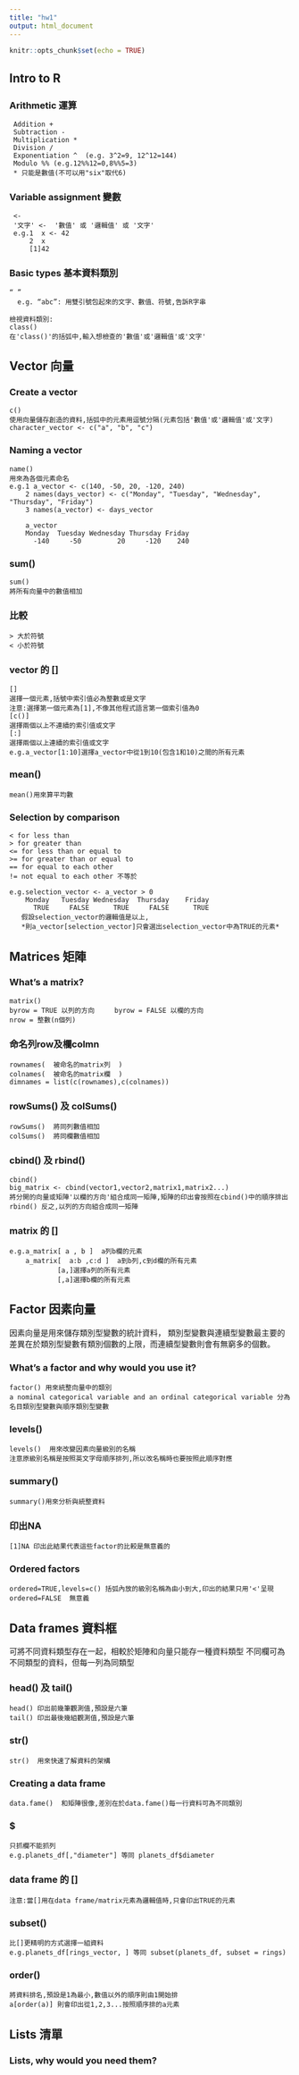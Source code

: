 ```yaml
---
title: "hw1"
output: html_document
---
```


```r
knitr::opts_chunk$set(echo = TRUE)
```

## Intro to R


### Arithmetic 運算
```
 Addition + 
 Subtraction -
 Multiplication *  
 Division / 
 Exponentiation ^  (e.g. 3^2=9, 12^12=144)
 Modulo %% (e.g.12%%12=0,8%%5=3)
 * 只能是數值(不可以用"six"取代6)
```
 
### Variable assignment 變數
```
 <-
 '文字' <-  '數值' 或 '邏輯值' 或 '文字'
 e.g.1  x <- 42
     2  x
     [1]42
```

### Basic types 基本資料類別
```
“ ”
  e.g. “abc”: 用雙引號包起來的文字、數值、符號,告訴R字串
```
```
檢視資料類別:
class()
在'class()'的括弧中,輸入想檢查的'數值'或'邏輯值'或'文字'
```

## Vector 向量


### Create a vector
```
c()
使用向量儲存創造的資料,括弧中的元素用逗號分隔(元素包括'數值'或'邏輯值'或'文字)
character_vector <- c("a", "b", "c")
```

### Naming a vector
```
name()
用來為各個元素命名
e.g.1 a_vector <- c(140, -50, 20, -120, 240)
    2 names(days_vector) <- c("Monday", "Tuesday", "Wednesday", "Thursday", "Friday")
    3 names(a_vector) <- days_vector

    a_vector
    Monday  Tuesday Wednesday Thursday Friday
      -140     -50         20     -120    240
 ```

### sum()
```
sum()
將所有向量中的數值相加
```

### 比較
```
> 大於符號 
< 小於符號
```

### vector 的 []
```
[]
選擇一個元素,括號中索引值必為整數或是文字
注意:選擇第一個元素為[1],不像其他程式語言第一個索引值為0
[c()]
選擇兩個以上不連續的索引值或文字
[:]
選擇兩個以上連續的索引值或文字
e.g.a_vector[1:10]選擇a_vector中從1到10(包含1和10)之間的所有元素
```

### mean()
```
mean()用來算平均數
```

### Selection by comparison
```
< for less than
> for greater than
<= for less than or equal to
>= for greater than or equal to
== for equal to each other
!= not equal to each other 不等於

e.g.selection_vector <- a_vector > 0
    Monday   Tuesday Wednesday  Thursday    Friday 
      TRUE     FALSE      TRUE     FALSE      TRUE
   假設selection_vector的邏輯值是以上,
   *則a_vector[selection_vector]只會選出selection_vector中為TRUE的元素*
```

## Matrices 矩陣


### What's a matrix?
```
matrix()
byrow = TRUE 以列的方向     byrow = FALSE 以欄的方向
nrow = 整數(n個列)
```

### 命名列row及欄colmn
```
rownames(  被命名的matrix列  )
colnames(  被命名的matrix欄  )
dimnames = list(c(rownames),c(colnames))
```

### rowSums() 及 colSums()
```
rowSums()  將同列數值相加
colSums()  將同欄數值相加
```

### cbind() 及 rbind()
```
cbind()
big_matrix <- cbind(vector1,vector2,matrix1,matrix2...)  
將分開的向量或矩陣'以欄的方向'組合成同一矩陣,矩陣的印出會按照在cbind()中的順序排出
rbind() 反之,以列的方向組合成同一矩陣
```

### matrix 的 []
```
e.g.a_matrix[ a , b ]  a列b欄的元素
    a_matrix[  a:b ,c:d ]  a到b列,c到d欄的所有元素
            [a,]選擇a列的所有元素 
            [,a]選擇b欄的所有元素
```

## Factor 因素向量
因素向量是用來儲存類別型變數的統計資料，
類別型變數與連續型變數最主要的差異在於類別型變數有類別個數的上限，而連續型變數則會有無窮多的個數。

### What's a factor and why would you use it?
```
factor() 用來統整向量中的類別
a nominal categorical variable and an ordinal categorical variable 分為名目類別型變數與順序類別型變數
```

### levels()
```
levels()  用來改變因素向量級別的名稱
注意原級別名稱是按照英文字母順序排列,所以改名稱時也要按照此順序對應
```

### summary()
```
summary()用來分析與統整資料
```

### 印出NA
```
[1]NA 印出此結果代表這些factor的比較是無意義的
```

### Ordered factors
```
ordered=TRUE,levels=c() 括弧內放的級別名稱為由小到大,印出的結果只用'<'呈現
ordered=FALSE  無意義
```

## Data frames 資料框
可將不同資料類型存在一起，相較於矩陣和向量只能存一種資料類型
不同欄可為不同類型的資料，但每一列為同類型

### head() 及 tail()
```
head() 印出前幾筆觀測值,預設是六筆
tail() 印出最後幾組觀測值,預設是六筆
```

### str()
```
str()  用來快速了解資料的架構
```

### Creating a data frame
```
data.fame()  和矩陣很像,差別在於data.fame()每一行資料可為不同類別 
```

### $
```
只抓欄不能抓列
e.g.planets_df[,"diameter"] 等同 planets_df$diameter
```

### data frame 的 []
```
注意:當[]用在data frame/matrix元素為邏輯值時,只會印出TRUE的元素
```

### subset()
```
比[]更精明的方式選擇一組資料
e.g.planets_df[rings_vector, ] 等同 subset(planets_df, subset = rings)
```

### order()
```
將資料排名,預設是1為最小,數值以外的順序則由1開始排
a[order(a)] 則會印出從1,2,3...按照順序排的a元素
```

## Lists 清單


### Lists, why would you need them?



